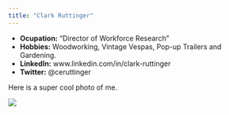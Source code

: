 ```yaml
---
title: "Clark Ruttinger"
---
```

- __Ocupation:__ "Director of Workforce Research"
- __Hobbies:__ Woodworking, Vintage Vespas, Pop-up Trailers and Gardening. 
- __LinkedIn:__ www.linkedin.com/in/clark-ruttinger
- __Twitter:__ @ceruttinger

Here is a super cool photo of me. 

![](Ruttingerheadshot.jpg)